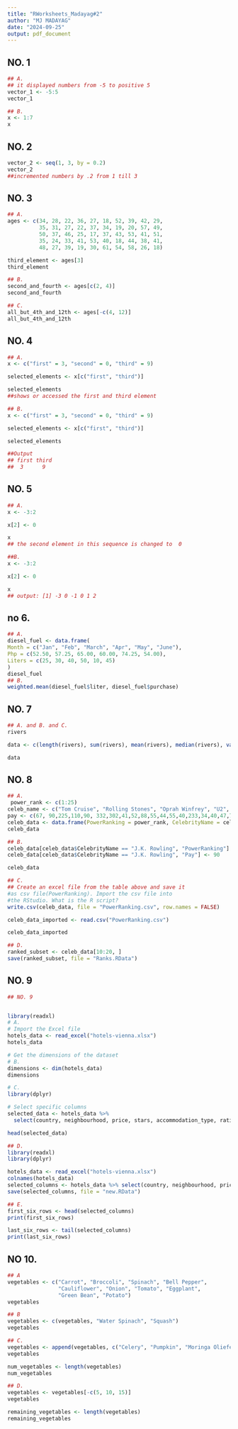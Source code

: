 ```yaml
---
title: "RWorksheets_Madayag#2"
author: "MJ MADAYAG"
date: "2024-09-25"
output: pdf_document
---
```


## NO. 1
```r

## A.
## it displayed numbers from -5 to positive 5
vector_1 <- -5:5
vector_1
```

```r
## B.
x <- 1:7
x
```

## NO. 2
```r

vector_2 <- seq(1, 3, by = 0.2)
vector_2
##incremented numbers by .2 from 1 till 3
```


## NO. 3
```r

## A. 
ages <- c(34, 28, 22, 36, 27, 18, 52, 39, 42, 29, 
          35, 31, 27, 22, 37, 34, 19, 20, 57, 49, 
          50, 37, 46, 25, 17, 37, 43, 53, 41, 51, 
          35, 24, 33, 41, 53, 40, 18, 44, 38, 41, 
          48, 27, 39, 19, 30, 61, 54, 58, 26, 18)

third_element <- ages[3]
third_element
```

```r
## B.
second_and_fourth <- ages[c(2, 4)]
second_and_fourth
```

```r
## C.
all_but_4th_and_12th <- ages[-c(4, 12)]
all_but_4th_and_12th
```
## NO. 4
```r
## A.
x <- c("first" = 3, "second" = 0, "third" = 9)

selected_elements <- x[c("first", "third")]

selected_elements
##shows or accessed the first and third element
```

```r
## B.
x <- c("first" = 3, "second" = 0, "third" = 9)

selected_elements <- x[c("first", "third")]

selected_elements

##Output
## first third
##  3      9
```


## NO. 5
```r

## A.
x <- -3:2

x[2] <- 0

x
## the second element in this sequence is changed to  0
```

```r
##B.
x <- -3:2

x[2] <- 0

x
## output: [1] -3 0 -1 0 1 2
```

## no 6.

```r
## A.
diesel_fuel <- data.frame(
Month = c("Jan", "Feb", "March", "Apr", "May", "June"),
Php = c(52.50, 57.25, 65.00, 60.00, 74.25, 54.00),
Liters = c(25, 30, 40, 50, 10, 45)
)
diesel_fuel
## B. 
weighted.mean(diesel_fuel$liter, diesel_fuel$purchase)
```

## NO. 7

```r
## A. and B. and C.
rivers

data <- c(length(rivers), sum(rivers), mean(rivers), median(rivers), var(rivers), sd(rivers), min(rivers), max(rivers))

data
```


## NO. 8

```r
## A.
 power_rank <- c(1:25)
celeb_name <- c("Tom Cruise", "Rolling Stones", "Oprah Winfrey", "U2", "Tiger Woods", "Steven Spielberg", "Howard Stern", "50 Cent", "Cast of the Sopranos", "Dan Brown", "Bruce Springsteen", "Donald Trump", "Muhammad Ali", "Paul McCatney", "George Lucas", "Elthon John", "David Letterman", "Phil Mickelson", "J.K Rowling", "Bradd Pitt", "Peter Jackson", "Dr. Phil McGraw", "Jay Lenon", "Celine Dion", "Kobe Bryant")
pay <- c(67, 90,225,110,90, 332,302,41,52,88,55,44,55,40,233,34,40,47,75,25,39,45,32,40,31)
celeb_data <- data.frame(PowerRanking = power_rank, CelebrityName = celeb_name,Pay = pay)
celeb_data
```

```r
## B.
celeb_data[celeb_data$CelebrityName == "J.K. Rowling", "PowerRanking"] <- 15
celeb_data[celeb_data$CelebrityName == "J.K. Rowling", "Pay"] <- 90

celeb_data
```

```r
## C.
## Create an excel file from the table above and save it
#as csv file(PowerRanking). Import the csv file into
#the RStudio. What is the R script?
write.csv(celeb_data, file = "PowerRanking.csv", row.names = FALSE)

celeb_data_imported <- read.csv("PowerRanking.csv")

celeb_data_imported
```

```r
## D.
ranked_subset <- celeb_data[10:20, ]
save(ranked_subset, file = "Ranks.RData")
```

## NO. 9
```r

## NO. 9


library(readxl)
# A.
# Import the Excel file
hotels_data <- read_excel("hotels-vienna.xlsx")  
hotels_data

```

```r
# Get the dimensions of the dataset
# B.
dimensions <- dim(hotels_data)
dimensions
```


```r
# C.
library(dplyr)

# Select specific columns
selected_data <- hotels_data %>%
  select(country, neighbourhood, price, stars, accommodation_type, rating)

head(selected_data)

```

```r
## D.
library(readxl)
library(dplyr)

hotels_data <- read_excel("hotels-vienna.xlsx")
colnames(hotels_data)
selected_columns <- hotels_data %>% select(country, neighbourhood, price, stars, accommodation_type, rating)
save(selected_columns, file = "new.RData")
```

```r
## E.
first_six_rows <- head(selected_columns)
print(first_six_rows)

last_six_rows <- tail(selected_columns)
print(last_six_rows)

```


## NO 10.


```r
## A
vegetables <- c("Carrot", "Broccoli", "Spinach", "Bell Pepper", 
                "Cauliflower", "Onion", "Tomato", "Eggplant", 
                "Green Bean", "Potato")
vegetables
```
```r
## B
vegetables <- c(vegetables, "Water Spinach", "Squash")
vegetables
```

```r
## C.
vegetables <- append(vegetables, c("Celery", "Pumpkin", "Moringa Oliefera", "Pea"), after = 5)
vegetables

num_vegetables <- length(vegetables)
num_vegetables
```

```r
## D.
vegetables <- vegetables[-c(5, 10, 15)]
vegetables

remaining_vegetables <- length(vegetables)
remaining_vegetables

```


